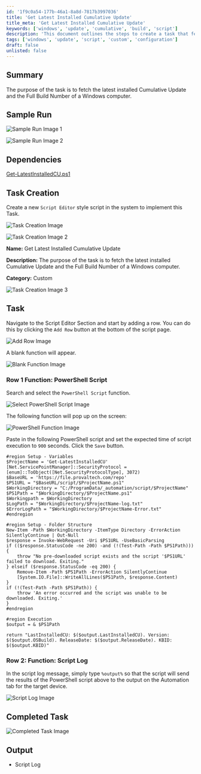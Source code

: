 ```yaml
---
id: '1f9c0a54-177b-46a1-8a8d-7817b3997036'
title: 'Get Latest Installed Cumulative Update'
title_meta: 'Get Latest Installed Cumulative Update'
keywords: ['windows', 'update', 'cumulative', 'build', 'script']
description: 'This document outlines the steps to create a task that fetches the latest installed Cumulative Update and the Full Build Number of a Windows computer using a PowerShell script within a ConnectWise Automate environment.'
tags: ['windows', 'update', 'script', 'custom', 'configuration']
draft: false
unlisted: false
---
```

## Summary

The purpose of the task is to fetch the latest installed Cumulative Update and the Full Build Number of a Windows computer.

## Sample Run

![Sample Run Image 1](../../../static/img/Get-Latest-Installed-Cumulative-Update/image_3.png)

![Sample Run Image 2](../../../static/img/Get-Latest-Installed-Cumulative-Update/image_4.png)

## Dependencies

[Get-LatestInstalledCU.ps1](https://file.provaltech.com/repo/script/Get-LatestInstalledCU.ps1)

## Task Creation

Create a new `Script Editor` style script in the system to implement this Task.

![Task Creation Image](../../../static/img/Get-Latest-Installed-Cumulative-Update/image_5.png)

![Task Creation Image 2](../../../static/img/Get-Latest-Installed-Cumulative-Update/image_6.png)

**Name:** Get Latest Installed Cumulative Update

**Description:** The purpose of the task is to fetch the latest installed Cumulative Update and the Full Build Number of a Windows computer.

**Category:** Custom

![Task Creation Image 3](../../../static/img/Get-Latest-Installed-Cumulative-Update/image_7.png)

## Task

Navigate to the Script Editor Section and start by adding a row. You can do this by clicking the `Add Row` button at the bottom of the script page.

![Add Row Image](../../../static/img/Get-Latest-Installed-Cumulative-Update/image_8.png)

A blank function will appear.

![Blank Function Image](../../../static/img/Get-Latest-Installed-Cumulative-Update/image_9.png)

### Row 1 Function: PowerShell Script

Search and select the `PowerShell Script` function.

![Select PowerShell Script Image](../../../static/img/Get-Latest-Installed-Cumulative-Update/image_10.png)

The following function will pop up on the screen:

![PowerShell Function Image](../../../static/img/Get-Latest-Installed-Cumulative-Update/image_11.png)

Paste in the following PowerShell script and set the expected time of script execution to `900` seconds. Click the `Save` button.

```
#region Setup - Variables
$ProjectName = 'Get-LatestInstalledCU'
[Net.ServicePointManager]::SecurityProtocol = [enum]::ToObject([Net.SecurityProtocolType], 3072)
$BaseURL = 'https://file.provaltech.com/repo'
$PS1URL = "$BaseURL/script/$ProjectName.ps1"
$WorkingDirectory = "C:/ProgramData/_automation/script/$ProjectName"
$PS1Path = "$WorkingDirectory/$ProjectName.ps1"
$Workingpath = $WorkingDirectory
$LogPath = "$WorkingDirectory/$ProjectName-log.txt"
$ErrorLogPath = "$WorkingDirectory/$ProjectName-Error.txt"
#endregion

#region Setup - Folder Structure
New-Item -Path $WorkingDirectory -ItemType Directory -ErrorAction SilentlyContinue | Out-Null
$response = Invoke-WebRequest -Uri $PS1URL -UseBasicParsing
if (($response.StatusCode -ne 200) -and (!(Test-Path -Path $PS1Path))) {
    throw "No pre-downloaded script exists and the script '$PS1URL' failed to download. Exiting."
} elseif ($response.StatusCode -eq 200) {
    Remove-Item -Path $PS1Path -ErrorAction SilentlyContinue
    [System.IO.File]::WriteAllLines($PS1Path, $response.Content)
}
if (!(Test-Path -Path $PS1Path)) {
    throw 'An error occurred and the script was unable to be downloaded. Exiting.'
}
#endregion

#region Execution
$output = & $PS1Path
```

```
return "LastInstalledCU: $($output.LastInstalledCU). Version: $($output.OSBuild). ReleaseDate: $($output.ReleaseDate). KBID: $($output.KBID)"
```

### Row 2: Function: Script Log

In the script log message, simply type `%output%` so that the script will send the results of the PowerShell script above to the output on the Automation tab for the target device.

![Script Log Image](../../../static/img/Get-Latest-Installed-Cumulative-Update/image_12.png)

## Completed Task

![Completed Task Image](../../../static/img/Get-Latest-Installed-Cumulative-Update/image_13.png)

## Output

- Script Log












